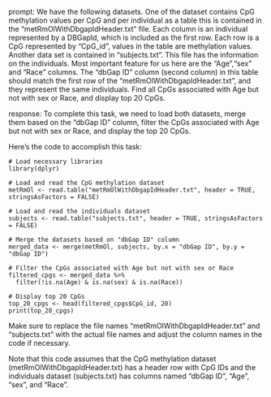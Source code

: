 prompt:
We have the following datasets. One of the dataset contains CpG methylation values per CpG and per individual as a table this is contained in the “metRmOlWithDbgapIdHeader.txt” file. Each column is an individual represented by a DBGapId, which is included as the first row. Each row is a CpG represented by "CpG_id", values in the table are methylation values. Another data set is contained in “subjects.txt”. This file has the information on the individuals. Most important feature for us here are the "Age","sex" and "Race" columns. The "dbGap ID" column (second column) in this table should match the first row of the "metRmOlWithDbgapIdHeader.txt", and they represent the same individuals. Find all CpGs associated with Age but not with sex or Race, and display top 20 CpGs.

response:
To complete this task, we need to load both datasets, merge them based on the "dbGap ID" column, filter the CpGs associated with Age but not with sex or Race, and display the top 20 CpGs.

Here's the code to accomplish this task:

```
# Load necessary libraries
library(dplyr)

# Load and read the CpG methylation dataset
metRmOl <- read.table("metRmOlWithDbgapIdHeader.txt", header = TRUE, stringsAsFactors = FALSE)

# Load and read the individuals dataset
subjects <- read.table("subjects.txt", header = TRUE, stringsAsFactors = FALSE)

# Merge the datasets based on "dbGap ID" column
merged_data <- merge(metRmOl, subjects, by.x = "dbGap ID", by.y = "dbGap ID")

# Filter the CpGs associated with Age but not with sex or Race
filtered_cpgs <- merged_data %>%
  filter(!is.na(Age) & is.na(sex) & is.na(Race))

# Display top 20 CpGs
top_20_cpgs <- head(filtered_cpgs$CpG_id, 20)
print(top_20_cpgs)
```

Make sure to replace the file names "metRmOlWithDbgapIdHeader.txt" and "subjects.txt" with the actual file names and adjust the column names in the code if necessary.

Note that this code assumes that the CpG methylation dataset (metRmOlWithDbgapIdHeader.txt) has a header row with CpG IDs and the individuals dataset (subjects.txt) has columns named "dbGap ID", "Age", "sex", and "Race".
